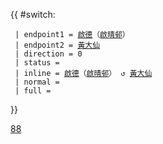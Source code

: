 {{ #switch: {{{format|}}}
  | endpoint1 = [[啟德]]（[[啟晴邨]]）
  | endpoint2 = [[黃大仙 (香港地方)|黃大仙]]
  | direction = 0
  | status = 
  | inline = [[啟德]]（[[啟晴邨]]） ↺ [[黃大仙 (香港地方)|黃大仙]]
  | normal =
  | full =
}}<noinclude>[[Category:九龍專線小巴路線模板|88]]</noinclude>